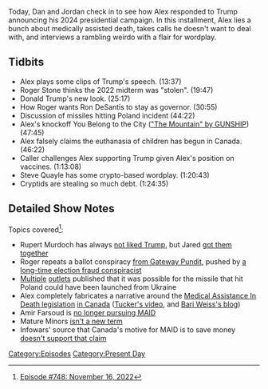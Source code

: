 {{DEFAULTSORT:
    #_EPISODE_0748:November 16, 2022
}}{{Episode
    | title           = November 16, 2022
    | caption         = [https://knowledgefight.libsyn.com/748-november-16-2022 Listen to this episode on Libsyn]
    | episodeNumber   = 748
    | length          = 01:32:34
    | airDate         = November 18, 2022
    | coverageDate    = November 16, 2022
    | episodeType     = [[:Category:Present Day|Present Day]]
    | previousEpisode = [[747: November 11, 2022]]
    | brightSpot      = Dan: Tools for shaving your back. Jordan:  His wife / COVID Booster PSA
}}

{{Stub}}

Today, Dan and Jordan check in to see how Alex responded to Trump announcing his 2024 presidential campaign.  In this installment, Alex lies a bunch about medically assisted death, takes calls he doesn't want to deal with, and interviews a rambling weirdo with a flair for wordplay.

== Tidbits ==

*Alex plays some clips of Trump's speech. (13:37)
*Roger Stone thinks the 2022 midterm was "stolen". (19:47)
*Donald Trump's new look. (25:17)
*How Roger wants Ron DeSantis to stay as governor. (30:55)
*Discussion of missiles hitting Poland incident (44:22)
*Alex's knockoff You Belong to the City ([https://www.youtube.com/watch?v=-HYRTJr8EyA&t=156s&ab_channel=GUNSHIPMUSIC "The Mountain" by GUNSHIP]) (47:45)
*Alex falsely claims the euthanasia of children has begun in Canada. (46:22)
*Caller challenges Alex supporting Trump given Alex's position on vaccines. (1:13:08)
*Steve Quayle has some crypto-based wordplay. (1:20:43)
*Cryptids are stealing so much debt. (1:24:35)

==Detailed Show Notes==

Topics covered<ref>[https://knowledgefight.com/research/2022/11/17/episode-748-november-16-2022 Episode #748: November 16, 2022]</ref>:

*Rupert Murdoch has always [https://www.nytimes.com/2015/07/22/us/politics/titans-clash-as-donald-trumps-run-fuels-his-feud-with-rupert-murdoch.html not liked Trump], but Jared [https://money.cnn.com/2016/04/15/media/rupert-murdoch-donald-trump/index.html got them together]
*Roger repeats a ballot conspiracy [https://www.thegatewaypundit.com/2022/11/exclusive-cause-arizonas-machine-tabulator-failure-identified-ballots-larger-printer-parameters-willful-incompetence/ from Gateway Pundit], pushed by [https://www.lcsun-news.com/story/news/education/nmsu/2021/09/09/nmsu-professor-david-clements-promotes-election-fraud-claims-bucks-covid-mandates/5755289001/ a long-time election fraud conspiracist]
*[https://www.newsweek.com/us-poland-probe-possible-russian-missile-hit-nato-soil-near-ukraine-1759839 Multiple] [https://www.businessinsider.com/russian-missiles-landed-in-poland-nato-country-killed-people-ukraine-2022-11 outlets] published that it was possible for the missile that hit Poland could have been launched from Ukraine
*Alex completely fabricates a narrative around the [https://www.parl.ca/DocumentViewer/en/43-2/bill/C-7/royal-assent Medical Assistance In Death legislation] [https://www.canada.ca/en/health-canada/services/medical-assistance-dying.html in Canada] ([https://www.youtube.com/watch?v=nX4MURUeLog Tucker's video], and [https://www.commonsense.news/p/scheduled-to-die-the-rise-of-canadas Bari Weiss's blog])
*Amir Farsoud is [https://toronto.citynews.ca/2022/11/16/ontario-medically-assisted-death-support/ no longer pursuing MAID]
*Mature Minors [https://www.dyingwithdignity.ca/blog/pr_mature_minors/ isn't a new term]
*Infowars' source that Canada's motive for MAID is to save money [https://www.pbo-dpb.gc.ca/web/default/files/Documents/Reports/RP-2021-025-M/RP-2021-025-M_en.pdf doesn't support that claim]

[[Category:Episodes]]
[[Category:Present Day]]
